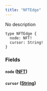 ```yaml
---
title: "NFTEdge"
---
```


No description

```
type NFTEdge {
  node: NFT!
  cursor: String!
}

```

### Fields[](#fields "Direct link to heading")

#### `node` ([NFT](/developer/graphql-api/references/objects/nft))[](#node-nft "Direct link to heading")

#### `cursor` ([String](/developer/graphql-api/references/scalars/string))[](#cursor-string "Direct link to heading")